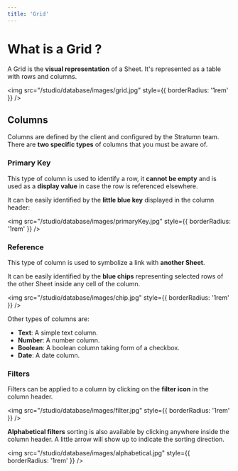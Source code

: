 ```yaml
---
title: 'Grid'
---
```


# What is a Grid ?

A Grid is the **visual representation** of a Sheet. It's represented as a table with rows and columns.

<img src="/studio/database/images/grid.jpg" style={{ borderRadius: '1rem' }} />

## Columns

Columns are defined by the client and configured by the Stratumn team. There are **two specific types** of columns that you must be aware of.

### Primary Key

This type of column is used to identify a row, it **cannot be empty** and is used as a **display value** in case the row is referenced elsewhere.

It can be easily identified by the **little blue key** displayed in the column header:

<img
  src="/studio/database/images/primaryKey.jpg"
  style={{ borderRadius: '1rem' }}
/>

### Reference

This type of column is used to symbolize a link with **another Sheet**.

It can be easily identified by the **blue chips** representing selected rows of the other Sheet inside any cell of the column.

<img src="/studio/database/images/chip.jpg" style={{ borderRadius: '1rem' }} />

Other types of columns are:

- **Text**: A simple text column.
- **Number**: A number column.
- **Boolean**: A boolean column taking form of a checkbox.
- **Date**: A date column.

### Filters

Filters can be applied to a column by clicking on the **filter icon** in the column header.

<img
  src="/studio/database/images/filter.jpg"
  style={{ borderRadius: '1rem' }}
/>

**Alphabetical filters** sorting is also available by clicking anywhere inside the column header. A little arrow will show up to indicate the sorting direction.

<img
  src="/studio/database/images/alphabetical.jpg"
  style={{ borderRadius: '1rem' }}
/>
